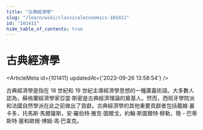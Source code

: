 ```yaml
---
title: "古典經濟學"
slug: "/learn/wiki/classicaleconomics-101411"
id: "101411"
hide_table_of_contents: true
---
```



# 古典經濟學

<ArticleMeta id={101411} updatedAt={'2023-09-26 13:58:54'} />
<div className='border-solid border-b border-t-0 my-4 border-[var(--ifm-color-gray-300)]' />

古典經濟學是指在 18 世紀和 19 世紀主導經濟學思想的一種廣義術語。大多數人認為，蘇格蘭經濟學家亞當·斯密是古典經濟理論的奠基人。然而，西班牙學院派和法國自然學派在此之前做出了貢獻。古典經濟學的其他重要貢獻者包括戴維·裏卡多，托馬斯·馬爾薩斯，安·羅伯特·雅克·圖爾戈，約翰·斯圖爾特·穆勒，簡 - 巴蒂斯特·塞和歐根·博姆·馮·巴韋克。
